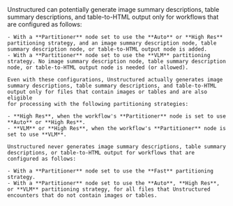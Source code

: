 <Warning>
    Unstructured can potentially generate image summary descriptions, table summary descriptions, and table-to-HTML output only for workflows that are configured as follows:
    
    - With a **Partitioner** node set to use the **Auto** or **High Res** partitioning strategy, and an image summary description node, table summary description node, or table-to-HTML output node is added.  
    - With a **Partitioner** node set to use the **VLM** partitioning strategy. No image summary description node, table summary description node, or table-to-HTML output node is needed (or allowed).
    
    Even with these configurations, Unstructured actually generates image summary descriptions, table summary descriptions, and table-to-HTML output only for files that contain images or tables and are also eligible 
    for processing with the following partitioning strategies:
    
    - **High Res**, when the workflow's **Partitioner** node is set to use **Auto** or **High Res**.
    - **VLM** or **High Res**, when the workflow's **Partitioner** node is set to use **VLM**.

    Unstructured never generates image summary descriptions, table summary descriptions, or table-to-HTML output for workflows that are configured as follows:
    
    - With a **Partitioner** node set to use the **Fast** partitioning strategy.
    - With a **Partitioner** node set to use the **Auto**, **High Res**, or **VLM** partitioning strategy, for all files that Unstructured encounters that do not contain images or tables.
</Warning>
